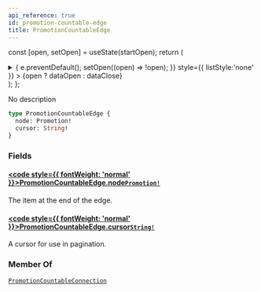 ```yaml
---
api_reference: true
id: promotion-countable-edge
title: PromotionCountableEdge
---
```






const [open, setOpen] = useState(startOpen);
return (
<details {...(open ? { open: true } : {})} className="details" style={{ border:'none', boxShadow:'none', background:'var(--ifm-background-color)' }}>
<summary
onClick={(e) => {
e.preventDefault();
setOpen((open) => !open);
}}
style={{ listStyle:'none' }} >
{open ? dataOpen : dataClose}
</summary>
{open && children}
</details>
);
};

No description

```graphql
type PromotionCountableEdge {
  node: Promotion!
  cursor: String!
}
```

### Fields

#### [<code style={{ fontWeight: 'normal' }}>PromotionCountableEdge.<b>node</b></code>](#)<Bullet />[`Promotion!`](../../../api-reference/discounts/objects/promotion.mdx) <Badge class="badge badge--secondary" text="non-null"/> <Badge class="badge badge--secondary" text="object"/> <Badge class="badge badge--secondary" text="discounts"/>

The item at the end of the edge.

#### [<code style={{ fontWeight: 'normal' }}>PromotionCountableEdge.<b>cursor</b></code>](#)<Bullet />[`String!`](../../../api-reference/miscellaneous/scalars/string.mdx) <Badge class="badge badge--secondary" text="non-null"/> <Badge class="badge badge--secondary" text="scalar"/> <Badge class="badge badge--secondary" text="miscellaneous"/>

A cursor for use in pagination.

### Member Of

[`PromotionCountableConnection`](../../../api-reference/discounts/objects/promotion-countable-connection.mdx) <Badge class="badge badge--secondary" text="object"/>
